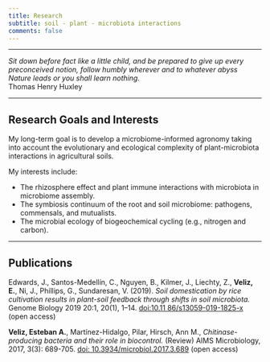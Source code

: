 ```yaml
---
title: Research
subtitle: soil - plant - microbiota interactions
comments: false
---
```


---

<div align="center">*Sit down before fact like a little child, and be prepared to give up every preconceived notion, follow humbly wherever and to whatever abyss Nature leads or you shall learn nothing.*  
Thomas Henry Huxley
</div>

---

## Research Goals and Interests
My long-term goal is to develop a microbiome-informed agronomy taking into account the evolutionary and ecological complexity of plant-microbiota interactions in agricultural soils.

My interests include:  

- The rhizosphere effect and plant immune interactions with microbiota in microbiome assembly.  
- The symbiosis continuum of the root and soil microbiome: pathogens, commensals, and mutualists.  
- The microbial ecology of biogeochemical cycling (e.g., nitrogen and carbon).  

---

## Publications  
Edwards, J., Santos-Medellín, C., Nguyen, B., Kilmer,  J., Liechty, Z., **Veliz, E.**, Ni, J., Phillips, G.,  Sundaresan, V. (2019). *Soil domestication by rice cultivation results in plant-soil feedback through shifts in soil microbiota.* Genome Biology 2019 20:1, 20(1), 1–14. [doi:10.11 86/s13059-019-1825-x](https://doi.org/10.1186/s13059-019-1825-x) (<i class="ai ai-open-access"></i>open access)    

**Veliz, Esteban A.**, Martínez-Hidalgo, Pilar, Hirsch, Ann M., *Chitinase-producing bacteria and their role in biocontrol.* (Review) AIMS Microbiology, 2017, 3(3): 689-705. [doi: 10.3934/microbiol.2017.3.689](https://doi.org/10.3934/microbiol.2017.3.689) (<i class="ai ai-open-access"></i>open access)
